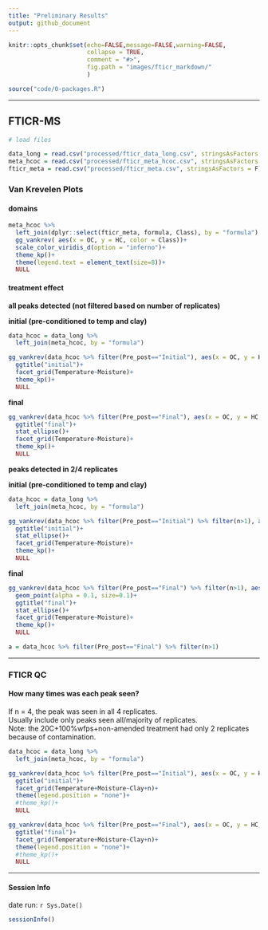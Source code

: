 ```yaml
---
title: "Preliminary Results"
output: github_document
---
```


```r
knitr::opts_chunk$set(echo=FALSE,message=FALSE,warning=FALSE,
                      collapse = TRUE,
                      comment = "#>", 
                      fig.path = "images/fticr_markdown/"
                      )

source("code/0-packages.R")

```

---
 
## FTICR-MS 
```r
# load files

data_long = read.csv("processed/fticr_data_long.csv", stringsAsFactors = F)
meta_hcoc = read.csv("processed/fticr_meta_hcoc.csv", stringsAsFactors = F)
fticr_meta = read.csv("processed/fticr_meta.csv", stringsAsFactors = F)
```

### Van Krevelen Plots
#### domains

```r
meta_hcoc %>% 
  left_join(dplyr::select(fticr_meta, formula, Class), by = "formula") %>% 
  gg_vankrev( aes(x = OC, y = HC, color = Class))+
  scale_color_viridis_d(option = "inferno")+
  theme_kp()+
  theme(legend.text = element_text(size=8))+
  NULL
```


#### treatment effect
**all peaks detected (not filtered based on number of replicates)**   

**initial (pre-conditioned to temp and clay)**

```r
data_hcoc = data_long %>% 
  left_join(meta_hcoc, by = "formula") 

gg_vankrev(data_hcoc %>% filter(Pre_post=="Initial"), aes(x = OC, y = HC, color = Clay))+
  ggtitle("initial")+
  facet_grid(Temperature~Moisture)+
  theme_kp()+
  NULL
```

**final**

```r
gg_vankrev(data_hcoc %>% filter(Pre_post=="Final"), aes(x = OC, y = HC, color = Clay))+
  ggtitle("final")+
  stat_ellipse()+
  facet_grid(Temperature~Moisture)+
  theme_kp()+
  NULL

```

**peaks detected in 2/4 replicates**   

**initial (pre-conditioned to temp and clay)**

```r
data_hcoc = data_long %>% 
  left_join(meta_hcoc, by = "formula") 

gg_vankrev(data_hcoc %>% filter(Pre_post=="Initial") %>% filter(n>1), aes(x = OC, y = HC, color = Clay))+
  ggtitle("initial")+
  stat_ellipse()+
  facet_grid(Temperature~Moisture)+
  theme_kp()+
  NULL
```

**final**

```r
gg_vankrev(data_hcoc %>% filter(Pre_post=="Final") %>% filter(n>1), aes(x = OC, y = HC, color = Clay))+
  geom_point(alpha = 0.1, size=0.1)+
  ggtitle("final")+
  stat_ellipse()+
  facet_grid(Temperature~Moisture)+
  theme_kp()+
  NULL

a = data_hcoc %>% filter(Pre_post=="Final") %>% filter(n>1)
```

---

### FTICR QC

#### How many times was each peak seen?
If n = 4, the peak was seen in all 4 replicates.  
Usually include only peaks seen all/majority of replicates.  
Note: the 20C+100%wfps+non-amended treatment had only 2 replicates because of contamination.  


```r
data_hcoc = data_long %>% 
  left_join(meta_hcoc, by = "formula") 

gg_vankrev(data_hcoc %>% filter(Pre_post=="Initial"), aes(x = OC, y = HC, color = as.factor(n)))+
  ggtitle("initial")+
  facet_grid(Temperature+Moisture~Clay+n)+
  theme(legend.position = "none")+
  #theme_kp()+
  NULL

gg_vankrev(data_hcoc %>% filter(Pre_post=="Final"), aes(x = OC, y = HC, color = as.factor(n)))+
  ggtitle("final")+
  facet_grid(Temperature+Moisture~Clay+n)+
  theme(legend.position = "none")+
  #theme_kp()+
  NULL

```



----
#### Session Info
date run: `r Sys.Date()`

```r
sessionInfo()
```

